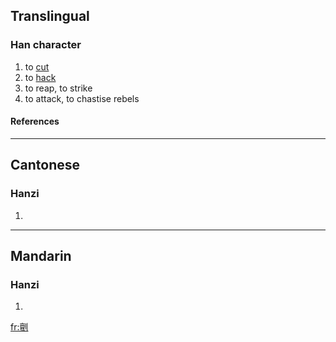 ==Translingual==
===Han character===
{{Han char|rad=刀|as=13|sn=15|four=|canj=卜一中弓 (YMLN)}}
# to [[cut]]
# to [[hack]]
# to reap, to strike
# to attack, to chastise rebels
====References====
{{Han ref|kx=0144.360|hdz=10359.050|uh=350A|ud=13578}}

----
==Cantonese==
===Hanzi===
{{yue-hanzi|jyut=|y=tan2}}
# {{defn|Cantonese}}

----
==Mandarin==
===Hanzi===
{{cmn-hanzi|pin=[[dǎn]] (dan3)|wg=tan<sup>3</sup>}}
# {{defn|Mandarin}}

[[fr:㔊]]